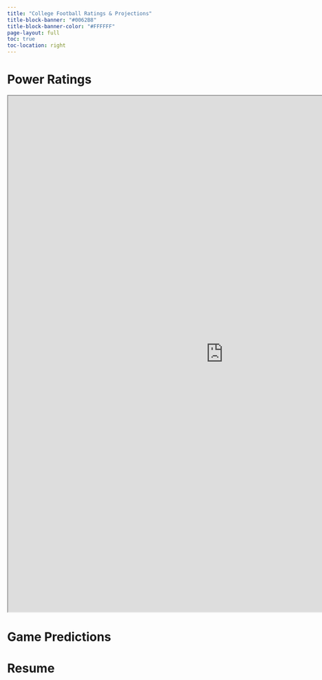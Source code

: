 ```yaml
---
title: "College Football Ratings & Projections"
title-block-banner: "#0062B8"
title-block-banner-color: "#FFFFFF"
page-layout: full
toc: true
toc-location: right
---
```



# Power Ratings

::: {#powerratings}
```{=html}
<iframe width="1000" height="1200" src="https://sagemaker-studio-m35e50pwfmm.s3.amazonaws.com/College+Football/Output/HTML+Tables/Sabin_Power_Ratings_CURRENT.html" title=""></iframe>
```
:::
# Game Predictions

::: {#game-predictions}
:::

# Resume

::: {#resume}
:::
